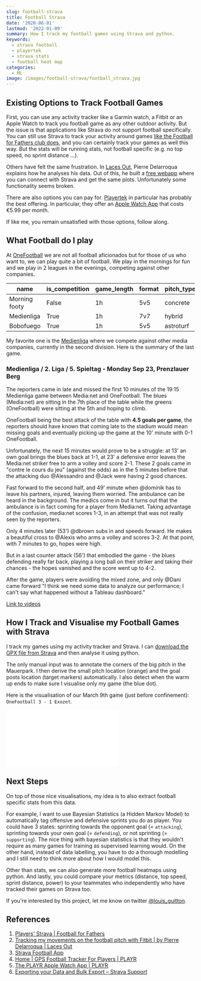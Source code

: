 ```yaml
---
slug: football-strava
title: Football Strava
date: '2020-06-01'
lastmod: '2022-01-09'
summary: How I track my football games using Strava and python.
keywords:
  - strava football
  - playertek
  - strava stats
  - football heat map
categories:
  - ML
image: /images/football-strava/football_strava.jpg
---
```


## Existing Options to Track Football Games

First, you can use any activity tracker like a Garmin watch, a Fitbit or an Apple Watch to track you football game as any other outdoor activity. But the issue is that applications like Strava do not support football specifically. You can still use Strava to track your activity around games [like the Football for Fathers club does](https://footballforfathers.co.uk/players-strava), and you can certainly track your games as well this way. But the stats will be running stats, not football specific (e.g. no top speed, no sprint distance ...).

Others have felt the same frustration. In [Laces Out](https://thelacesout.com/tracking-my-movements-on-the-football-pitch-with-fitbit-872726e99809), Pierre Delarroqua explains how he analyses his data. Out of this, he built a [free webapp](https://strava-football-app.herokuapp.com/) where you can connect with Strava and get the same plots. Unfortunately some functionality seems broken.

There are also options you can pay for. [Playertek](https://playr.catapultsports.com/eu/#) in particular has probably the best offering. In particular, they offer an [Apple Watch App](https://playr.catapultsports.com/eu/apple-watch/) that costs €5.99 per month.

If like me, you remain unsatisfied with those options, follow along.

## What Football do I play

At [OneFootball](https://company.onefootball.com/) we are not all football aficionados but for those of us who want to, we can play quite a bit of football.
We play in the mornings for fun and we play in 2 leagues in the evenings, competing against other companies.

| name          | is_competition | game_length | format | pitch_type | location | can_use_walls |
|---------------|----------------|-------------|--------|------------|----------|---------------|
| Morning footy | False          | 1h          | 5v5    | concrete   | outdoors | False         |
| Medienliga    | True           | 1h          | 7v7    | hybrid     | outdoors | False         |
| Bobofuego     | True           | 1h          | 5v5    | astroturf  | indoors  | True          |

My favorite one is the [Medienliga](http://www.medienkicker.org/) where we compete against other media companies, currently in the second division. Here is the summary of the last game.

### Medienliga / 2. Liga / 5. Spieltag - Monday Sep 23, Prenzlauer Berg

The reporters came in late and missed the first 10 minutes of the 19:15 Medienliga game between Media:net and OneFootball. The blues (Media:net) are sitting in the 7th place of the table while the greens (OneFootball) were sitting at the 5th and hoping to climb.

OneFootball being the best attack of the table with **4.5 goals per game**, the reporters should have known that coming late to the stadium would mean missing goals and eventually picking up the game at the 10' minute with 0-1 OneFootball.

Unfortunately, the next 15 minutes would prove to be a struggle: at 13' an own goal brings the blues back at 1-1, at 23' a defensive error leaves the Media:net striker free to arm a volley and score 2-1. These 2 goals came in  "contre le cours du jeu" (against the odds) as in the 5 minutes before that the attacking duo @Alessandro and @Jack were having 2 good chances.

Fast forward to the second half, and 49' minute when @dominik has to leave his partners, injured, leaving them worried. The ambulance can be heard in the background. The medics come in but it turns out that the ambulance is in fact coming for a player from Media:net. Taking advantage of the confusion, media:net scores 1-3, in an attempt that was not really seen by the reporters.

Only 4 minutes later (53') @dbrown subs in and speeds forward. He makes a beautiful cross to @Alexis who arms a volley and scores 3-2. At that point, with 7 minutes to go, hopes were high.

But in a last counter attack (56') that embodied the game - the blues defending really far back, playing a long ball on their striker and taking their chances - the hopes vanished and the score went up to 4-2.

After the game, players were avoiding the mixed zone, and only @Dani came forward "I think we need some data to analyze our performance; I can't say what happened without a Tableau dashboard."

[Link to videos](https://photos.app.goo.gl/bCeMCVYia3Ea9nUM6)

## How I Track and Visualise my Football Games with Strava

I track my games using my activity tracker and Strava.
I can [download the GPX file from Strava](https://support.strava.com/hc/en-us/articles/216918437-Exporting-your-Data-and-Bulk-Export) and then analyse it using python.

The only manual input was to annotate the corners of the big pitch in the Mauerpark.
I then derive the small pitch location (orange) and the goal posts location (target markers) automatically.
I also detect when the warm up ends to make sure I visualise only my game (the blue dot).

Here is the visualisation of our March 9th game (just before confinement): `OneFootball 3 - 1 Exozet`.

<embed type="text/html" src="/images/football-strava/strava_football.html" className="w-full aspect-video"/>

## Next Steps

On top of those nice visualisations, my idea is to also extract football specific stats from this data.

For example, I want to use Bayesian Statistics (a Hidden Markov Model) to automatically tag
offensive and defensive sprints you do as player. You could have 3 states: sprinting towards
the opponent goal (= `attacking`), sprinting towards your own goal (= `defending`), or not sprinting (= `supporting`).
The nice thing with bayesian statistics is that they wouldn't require as many games for training as supervised learning would.
On the other hand, instead of data labelling, you have to do a thorough modelling
and I still need to think more about how I would model this.

Other than stats, we can also generate more football heatmaps using python. And lastly, you could compare your metrics (distance, top speed, sprint distance, power) to your teammates who independently who have tracked their games on Strava too.

If you're interested by this project, let me know on twitter [@louis_guitton](https://twitter.com/louis_guitton).

## References

1. [Players' Strava | Football for Fathers](https://footballforfathers.co.uk/players-strava)
1. [Tracking my movements on the football pitch with Fitbit | by Pierre Delarroqua | Laces Out](https://thelacesout.com/tracking-my-movements-on-the-football-pitch-with-fitbit-872726e99809)
1. [Strava Football App](https://strava-football-app.herokuapp.com/)
1. [Home | GPS Football Tracker For Players | PLAYR](https://playr.catapultsports.com/eu/#)
1. [The PLAYR Apple Watch App | PLAYR](https://playr.catapultsports.com/eu/apple-watch/)
1. [Exporting your Data and Bulk Export – Strava Support](https://support.strava.com/hc/en-us/articles/216918437-Exporting-your-Data-and-Bulk-Export)
